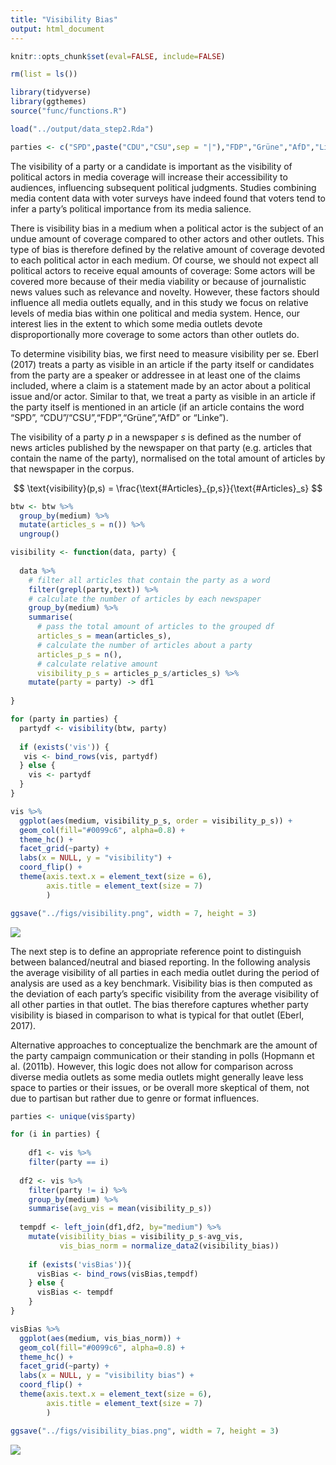 ```yaml
---
title: "Visibility Bias"
output: html_document
---
```


```r
knitr::opts_chunk$set(eval=FALSE, include=FALSE)
```

```r
rm(list = ls())

library(tidyverse)
library(ggthemes)
source("func/functions.R")

load("../output/data_step2.Rda")

parties <- c("SPD",paste("CDU","CSU",sep = "|"),"FDP","Grüne","AfD","Linke")
```

The visibility of a party or a candidate is important as the visibility of political actors in media coverage will increase their accessibility to audiences, influencing subsequent political judgments. Studies combining media content data with voter surveys have indeed found that voters tend to infer a party's political importance from its media salience.

There is visibility bias in a medium when a political actor is the subject of an undue amount of coverage compared to other actors and other outlets. This type of bias is therefore defined by the relative amount of coverage devoted to each political actor in each medium. Of course, we should not expect all political actors to receive equal amounts of coverage: Some actors will be covered more because of their media viability or because of journalistic news values such as relevance and novelty. However, these factors should influence all media outlets equally, and in this study we focus on relative levels of media bias within one political and media system. Hence, our interest lies in the extent to which some media outlets devote disproportionally more coverage to some actors than other outlets do.

To determine visibility bias, we first need to measure visibility per se. Eberl (2017) treats a party as visible in an article if the party itself or candidates from the party are a speaker or addressee in at least one of the claims included, where a claim is a statement made by an actor about a political issue and/or actor. Similar to that, we treat a party as visible in an article if the party itself is mentioned in an article (if an article contains the word "SPD", "CDU"/"CSU","FDP","Grüne","AfD" or "Linke"). 

The visibility of a party $p$ in a newspaper $s$ is defined as the number of news articles published by the newspaper on that party (e.g. articles that contain the name of the party), normalised on the total amount of articles by that newspaper in the corpus.

$$
\text{visibility}(p,s) = \frac{\text{#Articles}_{p,s}}{\text{#Articles}_s}
$$

```r
btw <- btw %>% 
  group_by(medium) %>%
  mutate(articles_s = n()) %>%
  ungroup()
```

```r
visibility <- function(data, party) {
     
  data %>% 
    # filter all articles that contain the party as a word
    filter(grepl(party,text)) %>%
    # calculate the number of articles by each newspaper
    group_by(medium) %>%
    summarise(
      # pass the total amount of articles to the grouped df
      articles_s = mean(articles_s),
      # calculate the number of articles about a party
      articles_p_s = n(),
      # calculate relative amount
      visibility_p_s = articles_p_s/articles_s) %>%
    mutate(party = party) -> df1
  
}
```

```r
for (party in parties) {
  partydf <- visibility(btw, party)
  
  if (exists('vis')) {
   vis <- bind_rows(vis, partydf) 
  } else {
    vis <- partydf
  }
}
```

```r
vis %>%
  ggplot(aes(medium, visibility_p_s, order = visibility_p_s)) +
  geom_col(fill="#0099c6", alpha=0.8) +
  theme_hc() +
  facet_grid(~party) +
  labs(x = NULL, y = "visibility") +
  coord_flip() +
  theme(axis.text.x = element_text(size = 6),
        axis.title = element_text(size = 7)
        )

ggsave("../figs/visibility.png", width = 7, height = 3)
```

![](../figs/visibility.png)

The next step is to define an appropriate reference point to distinguish between balanced/neutral and biased reporting. In the following analysis the average visibility of all parties in each media outlet during the period of analysis are used as a key benchmark. Visibility bias is then computed as the deviation of each party's specific visibility from the average visibility of all other parties in that outlet. The bias therefore captures whether party visibility is biased in comparison to what is typical for that outlet (Eberl, 2017). 

Alternative approaches to conceptualize the benchmark are the amount of the party campaign communication or their standing in polls (Hopmann et al. (2011b). However, this logic does not allow for comparison across diverse media outlets as some media outlets might generally leave less space to parties or their issues, or be overall more skeptical of them, not due to partisan but rather due to genre or format influences. 

```r
parties <- unique(vis$party)

for (i in parties) {
  
    df1 <- vis %>% 
    filter(party == i) 
  
  df2 <- vis %>%
    filter(party != i) %>%
    group_by(medium) %>%
    summarise(avg_vis = mean(visibility_p_s)) 
  
  tempdf <- left_join(df1,df2, by="medium") %>%
    mutate(visibility_bias = visibility_p_s-avg_vis,
           vis_bias_norm = normalize_data2(visibility_bias))
    
    if (exists('visBias')){
      visBias <- bind_rows(visBias,tempdf)
    } else {
      visBias <- tempdf
    }
}
```

```r
visBias %>%
  ggplot(aes(medium, vis_bias_norm)) +
  geom_col(fill="#0099c6", alpha=0.8) +
  theme_hc() +
  facet_grid(~party) +
  labs(x = NULL, y = "visibility bias") +
  coord_flip() +
  theme(axis.text.x = element_text(size = 6),
        axis.title = element_text(size = 7)
        )

ggsave("../figs/visibility_bias.png", width = 7, height = 3)
```

![](../figs/visibility_bias.png)
